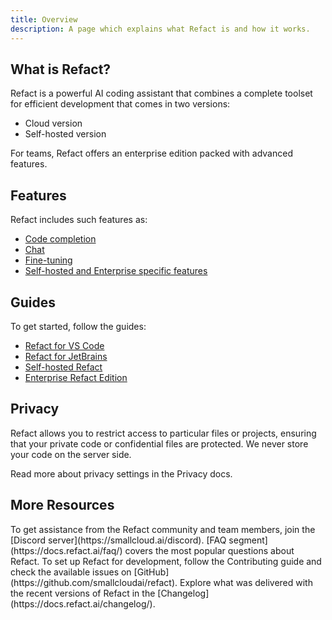 ```yaml
---
title: Overview
description: A page which explains what Refact is and how it works.
---
```


## What is Refact?
Refact is a powerful AI coding assistant that combines a complete toolset for efficient development that comes in two versions:
- Cloud version
- Self-hosted version

For teams, Refact offers an enterprise edition packed with advanced features.

## Features
Refact includes such features as:
- [Code completion](https://docs.refact.ai/features/code-completion/)
- [Chat](https://docs.refact.ai/features/ai-chat/)
- [Fine-tuning](https://docs.refact.ai/features/fine-tuning/)
- [Self-hosted and Enterprise specific features](https://docs.refact.ai/features/self-hosted/)

## Guides
To get started, follow the guides:
- [Refact for VS Code](https://docs.refact.ai/plugins/vs-code/)
- [Refact for JetBrains](https://docs.refact.ai/plugins/jetbrains/)
- [Self-hosted Refact](https://docs.refact.ai/guides/self-hosted/)
- [Enterprise Refact Edition](https://docs.refact.ai/guides/enterprise/)

## Privacy
Refact allows you to restrict access to particular files or projects, ensuring that your private code or confidential files are protected. We never store your code on the server side.

Read more about privacy settings in the Privacy docs.

## More Resources


<CardGrid stagger>
	<Card title="Discord server" icon="pencil">
To get assistance from the Refact community and team members, join the [Discord server](https://smallcloud.ai/discord).
	</Card>
	<Card title="FAQ" icon="magnifier">
		[FAQ segment](https://docs.refact.ai/faq/) covers the most popular questions about Refact.
	</Card>
	<Card title="Contributing" icon="rocket">
To set up Refact for development, follow the Contributing guide and check the available issues on [GitHub](https://github.com/smallcloudai/refact).
	</Card>
	<Card title="Changelog" icon="setting">
Explore what was delivered with the recent versions of Refact in the [Changelog](https://docs.refact.ai/changelog/).
	</Card>
</CardGrid>